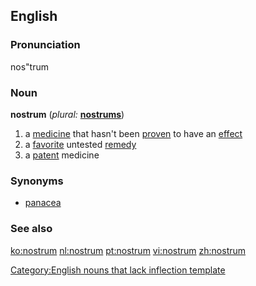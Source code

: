 ==English==

===Pronunciation===
nos"trum

===Noun===
'''nostrum'''  (''plural:'' '''[[nostrums]]''')
# a [[medicine]] that hasn't been [[proven]] to have an [[effect]]
# a [[favorite]] untested [[remedy]]
# a [[patent]] medicine

===Synonyms===
* [[panacea]]

===See also===
{{wikipedia-inline|Nostrum}}

[[Category:English nouns that lack inflection template]]

[[ko:nostrum]]
[[nl:nostrum]]
[[pt:nostrum]]
[[vi:nostrum]]
[[zh:nostrum]]